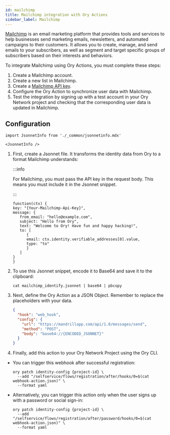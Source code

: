 ```yaml
---
id: mailchimp
title: Mailchimp integration with Ory Actions
sidebar_label: Mailchimp
---
```


[Mailchimp](https://www.mailchimp.com) is an email marketing platform that provides tools and services to help businesses send
marketing emails, newsletters, and automated campaigns to their customers. It allows you to create, manage, and send emails to
your subscribers, as well as segment and target specific groups of subscribers based on their interests and behaviors.

To integrate Mailchimp using Ory Actions, you must complete these steps:

1. Create a Mailchimp account.
2. Create a new list in Mailchimp.
3. Create a [Mailchimp API key](https://mailchimp.com/en-gb/help/about-api-keys/).
4. Configure the Ory Action to synchronize user data with Mailchimp.
5. Test the integration by signing up with a test account in your Ory Network project and checking that the corresponding user
   data is updated in Mailchimp.

## Configuration

```mdx-code-block
import JsonnetInfo from './_common/jsonnetinfo.mdx'

<JsonnetInfo />
```

1. First, create a Jsonnet file. It transforms the identity data from Ory to a format Mailchimp understands:

   :::info

   For Mailchimp, you must pass the API key in the request body. This means you must include it in the Jsonnet snippet.

   :::

   ```jsonnet title="./mailchimp_identify.jsonnet"
   function(ctx) {
   key: "{Your-Mailchimp-Api-Key}",
   message: {
      from_email: "hello@example.com",
      subject: "Hello from Ory",
      text: "Welcome to Ory! Have fun and happy hacking!",
      to: [
         {
         email: ctx.identity.verifiable_addresses[0].value,
         type: "to"
         }
      ]
   }
   }
   ```

2. To use this Jsonnet snippet, encode it to Base64 and save it to the clipboard:

   ```shell
   cat mailchimp_identify.jsonnet | base64 | pbcopy
   ```

3. Next, define the Ory Action as a JSON Object. Remember to replace the placeholders with your data.

   ```json title="./webhook-action.json"
   {
     "hook": "web_hook",
     "config": {
       "url": "https://mandrillapp.com/api/1.0/messages/send",
       "method": "POST",
       "body": "base64://{ENCODED_JSONNET}"
     }
   }
   ```

4. Finally, add this action to your Ory Network Project using the Ory CLI.

- You can trigger this webhook after successful registration:

  ```shell
  ory patch identity-config {project-id} \
    --add "/selfservice/flows/registration/after/hooks/0=$(cat webhook-action.json)" \
    --format yaml
  ```

- Alternatively, you can trigger this action only when the user signs up with a password or social sign-in:

  ```shell
  ory patch identity-config {project-id} \
    --add "/selfservice/flows/registration/after/password/hooks/0=$(cat webhook-action.json)" \
    --format yaml
  ```
